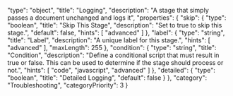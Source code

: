   "type": "object",
  "title": "Logging",
  "description": "A stage that simply passes a document unchanged and logs it",
  "properties": {
    "skip": {
      "type": "boolean",
      "title": "Skip This Stage",
      "description": "Set to true to skip this stage.",
      "default": false,
      "hints": [
        "advanced"
      ]
    },
    "label": {
      "type": "string",
      "title": "Label",
      "description": "A unique label for this stage.",
      "hints": [
        "advanced"
      ],
      "maxLength": 255
    },
    "condition": {
      "type": "string",
      "title": "Condition",
      "description": "Define a conditional script that must result in true or false. This can be used to determine if the stage should process or not.",
      "hints": [
        "code",
        "javascript",
        "advanced"
      ]
    },
    "detailed": {
      "type": "boolean",
      "title": "Detailed Logging",
      "default": false
    }
  },
  "category": "Troubleshooting",
  "categoryPriority": 3
}
